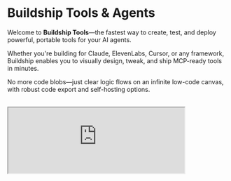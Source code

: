 # Buildship Tools & Agents




Welcome to **Buildship Tools**—the fastest way to create, test, and deploy powerful, portable tools for your AI agents.

Whether you're building for Claude, ElevenLabs, Cursor, or any framework, Buildship enables you to visually design,
tweak, and ship MCP-ready tools in minutes.

No more code blobs—just clear logic flows on an infinite low-code canvas, with robust code export and self-hosting
options.

<br />
<iframe
  className='aspect-video w-full'
  src='https://www.youtube.com/embed/n8oqBkhEagc'
  allow='accelerometer; autoplay; clipboard-write; encrypted-media; gyroscope; picture-in-picture'
  allowFullScreen
  width='80%'
/>

## What Are Buildship Tools?

**BuildShip.Tools** enables you to build, test, and deploy AI agent tools using a visual, no-code/low-code canvas, or by
writing code directly. Tools are **MCP-compatible** (Multi-Call Protocol), making them portable across AI agent
platforms.

<Callout type='info'>Tools are designed to be agent-agnostic—build once, use anywhere.</Callout>

- **Create**: Build tools with plain language prompts, visual flows, or code.
- **Host**: Instantly deploy as secure endpoints for agents.
- **Share**: Publish to the community or export code to self-host.

<Image src={bsTools} alt='Buildship Tools Overview' width={1200} />

## Core Features

- **Prompt-to-Tool**: Describe the tool you want; BuildShip sketches the flow.
- **Visual Canvas**: Drag, drop, and connect nodes for logic, APIs, and services.
- **Low-Code Customization**: Edit any node’s code directly.
- **AI Compass**: Visualize and modify workflows with conversational AI.
- **Testing & Logging**: Test every node, save examples, and view logs.
- **Version Control**: Rollback and manage tool versions.
- **RBAC & Security**: Role-based access, OAuth, API keys, JWT, multi-environment support.
- **Instant Deploy or Export**: Host on BuildShip or export to your own infra.
- **Community Library**: Use and remix pre-built tools.

## Creating Your First Tool

<Steps>
### Go to Buildship Tools
Visit [Buildship Tools](https://buildship.tools), sign in or create a new Buildship account by clicking on **Get Started**.

### Create a New Tool

Use the **prompt input** to describe your tool in natural language (e.g., "Given a logo image, apply a 3D texture and
return the result").

### Start Building using AI Compass

Select your workspace and click **"Start Building"** to begin creating your tool.

BuildShip will generate a **visual logic flow**:

- Input nodes (e.g., image URL)
- Service/API nodes (e.g., image generator, API calls)
- Logic/validation nodes
- Output nodes (e.g., return final image)

<Image src={compass} alt='AI Compass Overview' width={1200} />

_You can:_

- **Accept** the design as-is
- **Tweak** nodes, connections, or logic

<Callout type='tip'>Use clear input/output descriptions for best results when creating your tool.</Callout>

</Steps>

## Building with AI Compass

The canvas displays:

- **Input nodes** (e.g., image URL)
- **Processing nodes** (e.g., image generator, API calls)
- **Output nodes** (e.g., return final image)

You can:

- Edit nodes visually
- Dive into the code for any node
- Add, remove, or connect nodes as needed
- Use the AI assistant to modify flows or write code

**Example:**  
A tool that merges a logo onto a textured image:

- Input: Logo URL, Texture URL
- Steps: Download images → Merge → Output new image URL

### Deploying & Connecting Tools

<Steps>
### One-Click Deploy

- Click **“Deploy”** to host your tool instantly.
- BuildShip will create a secure MCP endpoint.
- Ready for agent connection (Claude, Cursor, ElevenLabs, etc.).

### Generate API Key

- In the **Connect** tab, generate a secure **API key**.
- Copy the MCP endpoint or OpenAPI spec.

### Connect to Your Agent

Access **MCP integration instructions** for your agent framework (e.g., Claude).

- Use the provided **npx** command or API endpoint.
- Follow step-by-step integration instructions in the Connect tab.

<Image src={instructions} alt='Integration Instructions' width={1200} />

</Steps>

## Exporting & Self-Hosting

- Click **“Export as Function”** or use the CLI command:

```bash
npx buildship-tools export <tool-id>
```

- Download the tool's code and deploy on your own infrastructure.
- **No lock-in**: Self-host for compliance or custom needs.

## Tool Publishing & Community

<Image src={exportTool} alt='Export Tool' width={1200} />

<Steps>
### Publish Your Tool
Share your tools in the Buildship community library.

### Add Examples

Include examples and categories for better discoverability. Add a description, tags, and categories to help others find
your tool.

### Remix Tools

Browse the [BuildShip Tool Library](https://buildship.tools/library) for reusable tools. Click “Remix” to clone and
customize.

### Showcase Work

Display your published tools and contributions on your profile.

</Steps>

## Enterprise Features

- **Multi-Environment Deployments**: Dev, Test, Prod.
- **RBAC**: Advanced team and role management.
- **Audit Logging**: Track all changes and executions.
- **Git Integration**: Connect workflows to your codebase.
- **Alerts & Monitoring**: Integrate with Datadog and other tools.
- **Scalability**: Infrastructure ready for millions of users.

> Still have questions? Join our [Discord](https://discord.gg/buildship) or email us at support@buildship.com.
